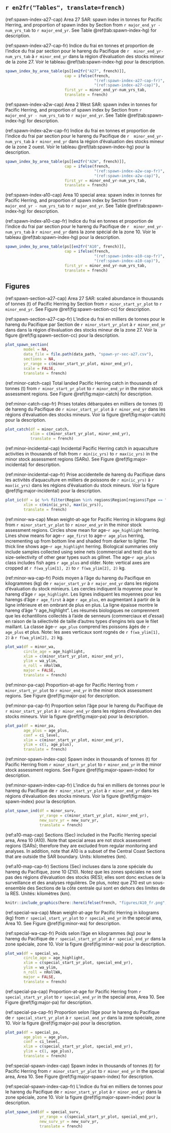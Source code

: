 \afterpage{\clearpage}

\needspace{0.35\textheight}

## `r en2fr("Tables", translate=french)`

(ref:spawn-index-a27-cap) Area 27 SAR: 
spawn index in tonnes for Pacific Herring, and
proportion of  spawn index by Section 
from `r major_end_yr - num_yrs_tab` to `r major_end_yr`.
See Table \@ref(tab:spawn-index-hg) for description.

(ref:spawn-index-a27-cap-fr) Indice du frai en tonnes et
proportion de l’indice du frai par section pour
le hareng du Pacifique de `r  minor_end_yr-num_yrs_tab` à `r minor_end_yr` dans la
région d’évaluation des stocks mineur de la zone 27.
Voir le tableau \@ref(tab:spawn-index-hg) pour la description.

```r
spawn_index_by_area_table(ps[[en2fr("A27", french)]],
                          cap = ifelse(french,
                                       "(ref:spawn-index-a27-cap-fr)",
                                       "(ref:spawn-index-a27-cap)"),
                          first_yr = minor_end_yr-num_yrs_tab,
                          translate = french)
```

\afterpage{\clearpage}

(ref:spawn-index-a2w-cap) Area 2 West SAR: 
spawn index in tonnes for Pacific Herring, and
proportion of  spawn index by Section
from `r major_end_yr - num_yrs_tab` to `r major_end_yr`.
See Table \@ref(tab:spawn-index-hg) for description.

(ref:spawn-index-a2w-cap-fr) Indice du frai en tonnes et
proportion de l’indice du frai par section pour
le hareng du Pacifique de `r  minor_end_yr-num_yrs_tab` à `r minor_end_yr` dans la
région d’évaluation des stocks mineur de la zone 2 ouest.
Voir le tableau \@ref(tab:spawn-index-hg) pour la description.

\needspace{0.35\textheight}

```r
spawn_index_by_area_table(ps[[en2fr("A2W", french)]],
                          cap = ifelse(french,
                                       "(ref:spawn-index-a2w-cap-fr)",
                                       "(ref:spawn-index-a2w-cap)"),
                          first_yr = minor_end_yr-num_yrs_tab,
                          translate = french)
```

(ref:spawn-index-a10-cap) Area 10 special area: 
spawn index in tonnes for Pacific Herring, and
proportion of  spawn index by Section 
from `r major_end_yr - num_yrs_tab` to `r major_end_yr`.
See Table \@ref(tab:spawn-index-hg) for description.

(ref:spawn-index-a10-cap-fr) Indice du frai en tonnes et
proportion de l’indice du frai par section pour
le hareng du Pacifique de `r  minor_end_yr-num_yrs_tab` à `r minor_end_yr` dans la
zone spécial de la zone 10.
Voir le tableau \@ref(tab:spawn-index-hg) pour la description.

\needspace{0.35\textheight}

```r
spawn_index_by_area_table(ps[[en2fr("A10", french)]],
                          cap = ifelse(french,
                                       "(ref:spawn-index-a10-cap-fr)",
                                       "(ref:spawn-index-a10-cap)"),
                          first_yr = minor_end_yr-num_yrs_tab,
                          translate = french)
```

\afterpage{\clearpage}

## Figures

(ref:spawn-section-a27-cap) Area 27 SAR: scaled abundance in
thousands of tonnes (t) of Pacific Herring by Section
from `r minor_start_yr_plot` to `r minor_end_yr`.
See Figure \@ref(fig:spawn-section-cc) for description.

(ref:spawn-section-a27-cap-fr) L’indice du frai
en milliers de tonnes pour le hareng du Pacifique par Section de
`r minor_start_yr_plot` à `r minor_end_yr` dans dans la
région d’évaluation des stocks mineur de la zone 27.
Voir la figure \@ref(fig:spawn-section-cc) pour la description.

```r
plot_spawn_section(
        model = NA,
        data_file = file.path(data_path, "spawn-yr-sec-a27.csv"),
        sections = NA,
        yr_range = c(minor_start_yr_plot, minor_end_yr),
        scale = FALSE,
        translate = french)
```

(ref:minor-catch-cap) Total landed Pacific Herring catch in thousands of tonnes (t)
from `r minor_start_yr_plot` to `r minor_end_yr` in the minor stock assessment regions.
See Figure \@ref(fig:major-catch) for description.

(ref:minor-catch-cap-fr) Prises totales débarquées en
milliers de tonnes (t) de hareng du Pacifique de
`r minor_start_yr_plot` à `r minor_end_yr` dans
les régions d’évaluation des stocks mineurs.
Voir la figure \@ref(fig:major-catch) pour la description.

```r
plot_catch(df = minor_catch,
           xlim = c(minor_start_yr_plot, minor_end_yr),
           translate = french)
```

(ref:minor-incidental-cap) Incidental Pacific Herring catch
in aquaculture activities in thousands of fish from
`r min(ic_yrs)` to `r max(ic_yrs)` in the minor stock assessment regions (SARs).
See Figure \@ref(fig:major-incidental) for description.

(ref:minor-incidental-cap-fr) Prise accidentelle de hareng du Pacifique dans les
activités d'aquaculture en milliers de poissons de `r min(ic_yrs)` à 
`r max(ic_yrs)` dans les régions d'évaluation du stock mineurs.
Voir la figure \@ref(fig:major-incidental) pour la description.

```r
plot_ic(df = ic %>% filter(Region %in% regions$Region[regions$Type == "Minor"]),
        xlim = c(min(ic_yrs), max(ic_yrs)),
        translate = french)
```

(ref:minor-wa-cap) Mean weight-at-age for Pacific Herring in kilograms (kg) 
from `r minor_start_yr_plot` to `r minor_end_yr` in the minor stock assessment regions.
Circles show mean for age-`r age_highlight` herring.
Lines show means for age-`r age_first` to age-`r age_plus` herring, incrementing up from bottom line and shaded from darker to lighter.
The thick line shows age-`r age_highlight` herring.
Biological summaries only include samples collected using seine nets (commercial and test)
due to size-selectivity of other gear types such as gillnet.
The age-`r age_plus` class includes fish ages `r age_plus` and older.
Note: vertical axes are cropped at `r f(wa_ylim[1], 2)` to `r f(wa_ylim[2], 2)` kg.

(ref:minor-wa-cap-fr) Poids moyen à l'âge du hareng du Pacifique en kilogrammes (kg)
de `r major_start_yr` à `r major_end_yr` dans les régions d'évaluation du stock minieurs.
Les cercles indiquent la moyenne pour le hareng d'âge `r age_highlight`.
Les lignes indiquent les moyennes pour les harengs d'âge `r age_first` à age `r age_plus`, en augmentant à partir de la ligne inférieure et en ombrant de plus en plus.
La ligne épaisse montre le hareng d'âge "r age_highlight".
Les résumés biologiques ne comprennent que les échantillons collectés à l'aide de senneurs (commerciaux et d'essai)
en raison de la sélectivité de taille d'autres types d'engins tels que le filet maillant.
La classe âge-`r age_plus` comprend les poissons âgés de `r age_plus` et plus.
Note: les axes verticaux sont rognés de `r f(wa_ylim[1], 2)` à `r f(wa_ylim[2], 2)` kg.

```r
plot_wa(df = minor_wa,
        circle_age = age_highlight,
        xlim = c(minor_start_yr_plot, minor_end_yr),
        ylim = wa_ylim,
        n_roll = nRollWA,
        major = FALSE,
        translate = french)
```

(ref:minor-pa-cap) Proportion-at-age for Pacific Herring from
`r minor_start_yr_plot` to `r minor_end_yr` in the minor stock assessment regions.
See Figure \@ref(fig:major-pa) for description.

(ref:minor-pa-cap-fr) Proportion selon l’âge
pour le hareng du Pacifique de `r minor_start_yr_plot` à `r minor_end_yr`
dans les régions d’évaluation des stocks mineurs.
Voir la figure \@ref(fig:major-pa) pour la description.

```r
plot_pa(df = minor_pa,
        age_plus = age_plus,
        conf = ci_level,
        xlim = c(minor_start_yr_plot, minor_end_yr),
        ylim = c(1, age_plus),
        translate = french)

```

(ref:minor-spawn-index-cap) Spawn index in thousands of tonnes (t) for Pacific Herring from `r minor_start_yr_plot` to `r minor_end_yr`
in the minor stock assessment regions.
See Figure \@ref(fig:major-spawn-index) for description.

(ref:minor-spawn-index-cap-fr) L’indice du frai en milliers
de tonnes pour le hareng du Pacifique de `r minor_start_yr_plot` à `r minor_end_yr`
dans les régions d’évaluation des stocks mineurs.
Voir la figure \@ref(fig:major-spawn-index) pour la description.

```r
plot_spawn_ind(df = minor_surv,
               yr_range = c(minor_start_yr_plot, minor_end_yr),
               new_surv_yr = new_surv_yr,
               translate = french)
```

(ref:a10-map-cap) Sections (Sec) included in the Pacific Herring special area,
Area 10 (A10).
Note that special areas are not stock assessment regions (SARs);
therefore they are excluded from regular monitoring and analyses.
In addition, note that A10 is a subset of the Central Coast Sections that are
outside the SAR boundary.
Units: kilometres (km).

(ref:a10-map-cap-fr) Sections (Sec) incluses dans la zone spéciale
du hareng du Pacifique, zone 10 (Z10).
Notez que les zones spéciales ne sont pas des régions d'évaluation des stocks (RES);
elles sont donc exclues de la surveillance et des analyses régulières.
De plus, notez que Z10 est un sous-ensemble des Sections de la côte centrale
qui sont en dehors des limites de la RES.
Unités: kilomètres (km).

```r
knitr::include_graphics(here::here(ifelse(french, "figures/A10_fr.png", "figures/A10.png")))
```

<!-- (ref:special-catch-cap) Time series of total landed Pacific Herring catch in -->
<!-- thousands of tonnes (t) from `r special_start_yr_plot` to `r special_end_yr` -->
<!-- in the special area, Area 10. -->
<!-- See Figure \@ref(fig:major-catch) for description. -->

<!-- (ref:special-catch-cap-fr) Série chronologique des prises totales débarquées -->
<!-- en milliers de tonnes (t) de hareng du Pacifique de -->
<!-- `r special_start_yr_plot` à `r special_end_yr` -->
<!-- dans la zone spéciale, zone 10. -->
<!-- Voir la figure \@ref(fig:major-catch) pour la description. -->

<!-- ```{r special-catch, fig.asp = 0.7, fig.cap = ifelse(french, "(ref:special-catch-cap-fr)", "(ref:special-catch-cap)"), fig.width = 3.25, out.width = ".55\\linewidth"} -->
<!-- plot_catch(df = special_catch, -->
<!--            xlim = c(special_start_yr_plot, special_end_yr), -->
<!--            translate = french) -->
<!-- ``` -->

(ref:special-wa-cap) Mean weight-at-age for Pacific Herring in kilograms (kg) 
from `r special_start_yr_plot` to `r special_end_yr` in the special area, Area 10.
See Figure \@ref(fig:minor-wa) for description.

(ref:special-wa-cap-fr) Poids selon l’âge en kilogrammes (kg)
pour le hareng du Pacifique de `r special_start_yr_plot` à `r special_end_yr`
dans la zone spéciale, zone 10.
Voir la figure \@ref(fig:minor-wa) pour la description.

```r
plot_wa(df = special_wa,
        circle_age = age_highlight,
        xlim = c(special_start_yr_plot, special_end_yr),
        ylim = wa_ylim,
        n_roll = nRollWA,
        major = FALSE,
        translate = french)
```

(ref:special-pa-cap) Proportion-at-age for Pacific Herring from
`r special_start_yr_plot` to `r special_end_yr` in the special area, Area 10.
See Figure \@ref(fig:major-pa) for description.

(ref:special-pa-cap-fr) Proportion selon l’âge
pour le hareng du Pacifique de `r special_start_yr_plot` à `r special_end_yr`
dans la zone spéciale, zone 10.
Voir la figure \@ref(fig:major-pa) pour la description.

```r
plot_pa(df = special_pa,
        age_plus = age_plus,
        conf = ci_level,
        xlim = c(special_start_yr_plot, special_end_yr),
        ylim = c(1, age_plus),
        translate = french)

```

(ref:special-spawn-index-cap) Spawn index in thousands of tonnes (t) for Pacific Herring from `r minor_start_yr_plot` to `r minor_end_yr`
in the special area, Area 10.
See Figure \@ref(fig:major-spawn-index) for description.

(ref:special-spawn-index-cap-fr) L’indice du frai en milliers
de tonnes pour le hareng du Pacifique de `r minor_start_yr_plot` à `r minor_end_yr`
dans la zone spéciale, zone 10.
Voir la figure \@ref(fig:major-spawn-index) pour la description.

```r
plot_spawn_ind(df = special_surv,
               yr_range = c(special_start_yr_plot, special_end_yr),
               new_surv_yr = new_surv_yr,
               translate = french)
```

\afterpage{\clearpage}
